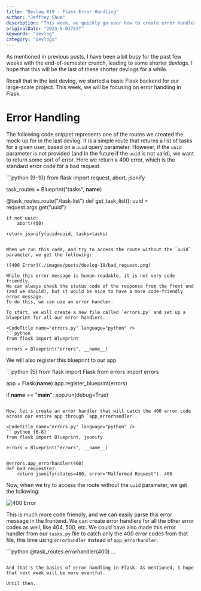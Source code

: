 ```yaml
---
title: "Devlog #19 - Flask Error Handling"
author: "Jeffrey Shum"
description: "This week, we quickly go over how to create error handlers in Flask."
originalDate: "2023-5-017EST"
keywords: "devlog"
category: "Devlogs"
---
```


As mentioned in previous posts, I have been a bit busy for the past few weeks with the end-of-semester crunch, leading to some shorter devlogs.
I hope that this will be the last of these shorter devlogs for a while.

Recall that in the last devlog, we started a basic Flask backend for our large-scale project.
This week, we will be focusing on error handling in Flask.

# Error Handling

The following code snippet represents one of the routes we created the mock-up for in the last devlog.
It is a simple route that returns a list of tasks for a given user, based on a `uuid` query parameter.
However, if the `uuid` parameter is not provided (and in the future if the `uuid` is not valid), we want to return some sort of error.
Here we return a 400 error, which is the standard error code for a bad request.

<CodeTitle name="tasks.py" language="python" />
```python {9-10}
from flask import request, abort, jsonify

task_routes = Blueprint("tasks", __name__)

@task_routes.route("/task-list")
def get_task_list():
    uuid = request.args.get("uuid")

    if not uuid:
        abort(400)
    
    return jsonify(uuid=uuid, tasks=tasks)
```

When we run this code, and try to access the route without the `uuid` parameter, we get the following:

![400 Error](./images/posts/devlog-19/bad_request.png)

While this error message is human-readable, it is not very code friendly.
We can always check the status code of the response from the front end (and we should), but it would be nice to have a more code-friendly error message.
To do this, we can use an error handler.

To start, we will create a new file called `errors.py` and set up a blueprint for all our error handlers.

<CodeTitle name="errors.py" language="python" />
```python
from flask import Blueprint

errors = Blueprint("errors", __name__)
```

We will also register this blueprint to our app.

<CodeTitle name="app.py" language="python" />
```python {5}
from flask import Flask
from errors import errors

app = Flask(__name__)
app.register_blueprint(errors)

if __name__ == "__main__":
    app.run(debug=True)
```

Now, let's create an error handler that will catch the 400 error code across our entire app through `app_errorhandler`. 

<CodeTitle name="errors.py" language="python" />
```python {6-8}
from flask import Blueprint, jsonify

errors = Blueprint("errors", __name__)


@errors.app_errorhandler(400)
def bad_request(e):
    return jsonify(status=400, error="Malformed Request"), 400
```

Now, when we try to access the route without the `uuid` parameter, we get the following:

![400 Error](./images/posts/devlog-19/json_error.png)

This is much more code friendly, and we can easily parse this error message in the frontend.
We can create error handlers for all the other error codes as well, like 404, 500, etc.
We could have also made this error handler from our `tasks.py` file to catch only the 400 error codes from that file, this time using `errorhandler` instead of `app_errorhandler`.

<CodeTitle name="tasks.py" language="python" />
```python
@task_routes.errorhandler(400)
...

```

And that's the basics of error handling in Flask. As mentioned, I hope that next week will be more eventful.

Until then.